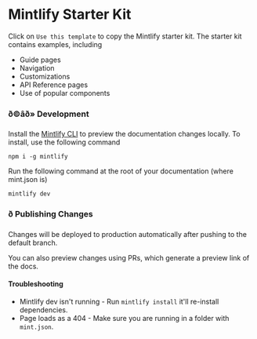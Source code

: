 # Mintlify Starter Kit

Click on `Use this template` to copy the Mintlify starter kit. The starter kit contains examples, including

- Guide pages
- Navigation
- Customizations
- API Reference pages 
- Use of popular components

### ð©âð» Development

Install the [Mintlify CLI](https://www.npmjs.com/package/mintlify) to preview the documentation changes locally. To install, use the following command

```
npm i -g mintlify
```

Run the following command at the root of your documentation (where mint.json is)

```
mintlify dev
```

### ð Publishing Changes

Changes will be deployed to production automatically after pushing to the default branch.

You can also preview changes using PRs, which generate a preview link of the docs.

#### Troubleshooting

- Mintlify dev isn't running - Run `mintlify install` it'll re-install dependencies.
- Page loads as a 404 - Make sure you are running in a folder with `mint.json`.
